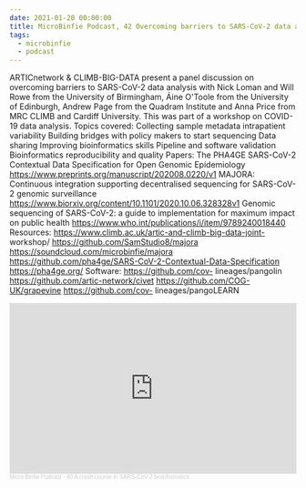 ```yaml
---
date: 2021-01-20 00:00:00
title: MicroBinfie Podcast, 42 Overcoming barriers to SARS-CoV-2 data analysis
tags:
  - microbinfie
  - podcast
---
```

ARTICnetwork & CLIMB-BIG-DATA present a panel discussion on overcoming
barriers to SARS-CoV-2 data analysis with Nick Loman and Will Rowe
from the University of Birmingham, Áine O'Toole from the University of
Edinburgh, Andrew Page from the Quadram Institute and Anna Price from
MRC CLIMB and Cardiff University. This was part of a workshop on
COVID-19 data analysis.  Topics covered: Collecting sample metadata
intrapatient variability Building bridges with policy makers to start
sequencing Data sharing Improving bioinformatics skills Pipeline and
software validation Bioinformatics reproducibility and quality
Papers: The PHA4GE SARS-CoV-2 Contextual Data Specification for Open
Genomic Epidemiology
https://www.preprints.org/manuscript/202008.0220/v1 MAJORA: Continuous
integration supporting decentralised sequencing for SARS-CoV-2 genomic
surveillance
https://www.biorxiv.org/content/10.1101/2020.10.06.328328v1 Genomic
sequencing of SARS-CoV-2: a guide to implementation for maximum impact
on public health https://www.who.int/publications/i/item/9789240018440
Resources: https://www.climb.ac.uk/artic-and-climb-big-data-joint-
workshop/ https://github.com/SamStudio8/majora
https://soundcloud.com/microbinfie/majora
https://github.com/pha4ge/SARS-CoV-2-Contextual-Data-Specification
https://pha4ge.org/  Software: https://github.com/cov-
lineages/pangolin https://github.com/artic-network/civet
https://github.com/COG-UK/grapevine https://github.com/cov-
lineages/pangoLEARN

<iframe width="100%" height="300" scrolling="no" frameborder="no" allow="autoplay" src="https://w.soundcloud.com/player/?url=https%3A//api.soundcloud.com/tracks/968019349&color=%23ff5500&auto_play=false&hide_related=false&show_comments=true&show_user=true&show_reposts=false&show_teaser=true&visual=true"></iframe><div style="font-size: 10px; color: #cccccc;line-break: anywhere;word-break: normal;overflow: hidden;white-space: nowrap;text-overflow: ellipsis; font-family: Interstate,Lucida Grande,Lucida Sans Unicode,Lucida Sans,Garuda,Verdana,Tahoma,sans-serif;font-weight: 100;"><a href="https://soundcloud.com/microbinfie" title="Micro Binfie Podcast" target="_blank" style="color: #cccccc; text-decoration: none;">Micro Binfie Podcast</a> · <a href="https://soundcloud.com/microbinfie/40-a-crash-course-in-sars-cov-2-bioinformatics" title="42 Overcoming barriers to SARS-CoV-2 data analysis" target="_blank" style="color: #cccccc; text-decoration: none;">40 A crash course in SARS-CoV-2 bioinformatics</a></div>
